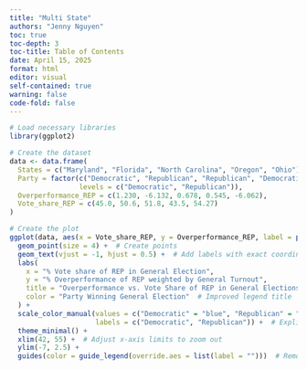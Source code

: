 ```yaml
---
title: "Multi State"
authors: "Jenny Nguyen"
toc: true
toc-depth: 3
toc-title: Table of Contents
date: April 15, 2025
format: html
editor: visual
self-contained: true
warning: false
code-fold: false
---
```


```r
# Load necessary libraries
library(ggplot2)

# Create the dataset
data <- data.frame(
  States = c("Maryland", "Florida", "North Carolina", "Oregon", "Ohio"),
  Party = factor(c("Democratic", "Republican", "Republican", "Democratic", "Republican"), 
                 levels = c("Democratic", "Republican")),
  Overperformance_REP = c(1.230, -6.132, 0.678, 0.545, -6.062),
  Vote_share_REP = c(45.0, 50.6, 51.8, 43.5, 54.27)
)

# Create the plot
ggplot(data, aes(x = Vote_share_REP, y = Overperformance_REP, label = paste(States, "(", Vote_share_REP, ",", Overperformance_REP, ")"), color = Party)) +
  geom_point(size = 4) +  # Create points
  geom_text(vjust = -1, hjust = 0.5) +  # Add labels with exact coordinates
  labs(
    x = "% Vote share of REP in General Election",
    y = "% Overperformance of REP weighted by General Turnout",
    title = "Overperformance vs. Vote Share of REP in General Elections",
    color = "Party Winning General Election"  # Improved legend title
  ) +
  scale_color_manual(values = c("Democratic" = "blue", "Republican" = "red"),
                     labels = c("Democratic", "Republican")) +  # Explicitly set labels
  theme_minimal() +
  xlim(42, 55) +  # Adjust x-axis limits to zoom out
  ylim(-7, 2.5) +
  guides(color = guide_legend(override.aes = list(label = "")))  # Remove any extra labels in legend
```
